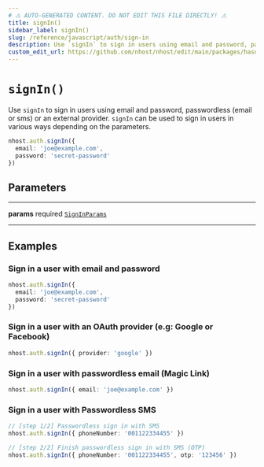 ```yaml
---
# ⚠️ AUTO-GENERATED CONTENT. DO NOT EDIT THIS FILE DIRECTLY! ⚠️
title: signIn()
sidebar_label: signIn()
slug: /reference/javascript/auth/sign-in
description: Use `signIn` to sign in users using email and password, passwordless (email or sms) or an external provider. `signIn` can be used to sign in users in various ways depending on the parameters.
custom_edit_url: https://github.com/nhost/nhost/edit/main/packages/hasura-auth-js/src/hasura-auth-client.ts#L153
---
```


# `signIn()`

Use `signIn` to sign in users using email and password, passwordless (email or sms) or an external provider. `signIn` can be used to sign in users in various ways depending on the parameters.

```ts
nhost.auth.signIn({
  email: 'joe@example.com',
  password: 'secret-password'
})
```

## Parameters

---

**<span className="parameter-name">params</span>** <span className="optional-status">required</span> [`SignInParams`](/reference/docgen/javascript/auth/types/sign-in-params)

---

## Examples

### Sign in a user with email and password

```ts
nhost.auth.signIn({
  email: 'joe@example.com',
  password: 'secret-password'
})
```

### Sign in a user with an OAuth provider (e.g: Google or Facebook)

```ts
nhost.auth.signIn({ provider: 'google' })
```

### Sign in a user with passwordless email (Magic Link)

```ts
nhost.auth.signIn({ email: 'joe@example.com' })
```

### Sign in a user with Passwordless SMS

```ts
// [step 1/2] Passwordless sign in with SMS
nhost.auth.signIn({ phoneNumber: '001122334455' })

// [step 2/2] Finish passwordless sign in with SMS (OTP)
nhost.auth.signIn({ phoneNumber: '001122334455', otp: '123456' })
```
